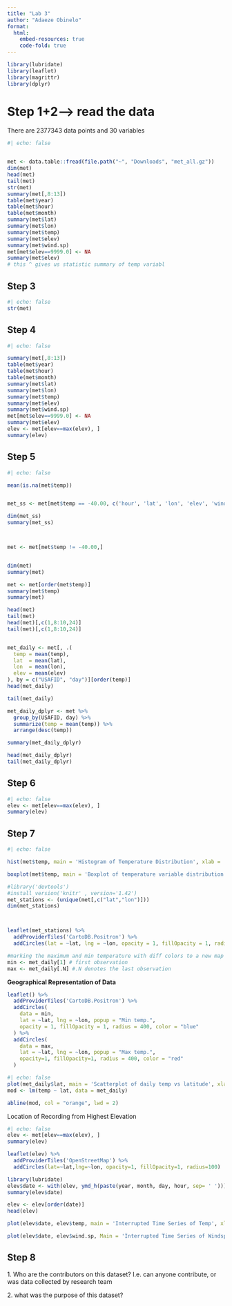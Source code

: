 ```yaml
---
title: "Lab 3"
author: "Adaeze Obinelo"
format:
  html:
    embed-resources: true
    code-fold: true
---
```


```r
library(lubridate)
library(leaflet)
library(magrittr)
library(dplyr)
```

# Step 1+2\--\> read the data

There are 2377343 data points and 30 variables

```r
#| echo: false


met <- data.table::fread(file.path("~", "Downloads", "met_all.gz")) 
dim(met)
head(met)
tail(met)
str(met)
summary(met[,8:13])
table(met$year)
table(met$hour)
table(met$month)
summary(met$lat)
summary(met$lon)
summary(met$temp)
summary(met$elev)
summary(met$wind.sp)
met[met$elev==9999.0] <- NA
summary(met$elev)
# this ^ gives us statistic summary of temp variabl

```

## Step 3

```r
#| echo: false
str(met)
```

## Step 4

```r
#| echo: false

summary(met[,8:13])
table(met$year)
table(met$hour)
table(met$month)
summary(met$lat)
summary(met$lon)
summary(met$temp)
summary(met$elev)
summary(met$wind.sp)
met[met$elev==9999.0] <- NA
summary(met$elev)
elev <- met[elev==max(elev), ]
summary(elev)

```

## Step 5

```r
#| echo: false

mean(is.na(met$temp))


met_ss <- met[met$temp == -40.00, c('hour', 'lat', 'lon', 'elev', 'wind.sp')]

dim(met_ss)
summary(met_ss)



met <- met[met$temp != -40.00,]


dim(met)
summary(met)

met <- met[order(met$temp)]
summary(met$temp)
summary(met)

head(met)
tail(met)
head(met)[,c(1,8:10,24)]
tail(met)[,c(1,8:10,24)]


met_daily <- met[, .(
  temp = mean(temp),
  lat  = mean(lat),
  lon  = mean(lon),
  elev = mean(elev)
), by = c("USAFID", "day")][order(temp)]
head(met_daily)

tail(met_daily)

met_daily_dplyr <- met %>% 
  group_by(USAFID, day) %>%
  summarize(temp = mean(temp)) %>%
  arrange(desc(temp))

summary(met_daily_dplyr)

head(met_daily_dplyr)
tail(met_daily_dplyr)

```

## Step 6

```r
#| echo: false
elev <- met[elev==max(elev), ]
summary(elev)

```

## Step 7

```r
#| echo: false

hist(met$temp, main = 'Histogram of Temperature Distribution', xlab = 'temp', col = "pink")

boxplot(met$temp, main = 'Boxplot of temperature variable distribution', ylab = 'Temp', col = "pink")

#library('devtools')
#install_version('knitr' , version='1.42')
met_stations <- (unique(met[,c("lat","lon")]))  
dim(met_stations)



leaflet(met_stations) %>% 
  addProviderTiles('CartoDB.Positron') %>% 
  addCircles(lat = ~lat, lng = ~lon, opacity = 1, fillOpacity = 1, radius = 400)

#marking the maximum and min temperature with diff colors to a new map
min <- met_daily[1] # first observation
max <- met_daily[.N] #.N denotes the last observation

```

**Geographical Representation of Data**

```R
leaflet() %>% 
  addProviderTiles('CartoDB.Positron') %>% 
  addCircles(
    data = min,
    lat = ~lat, lng = ~lon, popup = "Min temp.",
    opacity = 1, fillOpacity = 1, radius = 400, color = "blue"
  ) %>%
  addCircles(
    data = max,
    lat = ~lat, lng = ~lon, popup = "Max temp.",
    opacity=1, fillOpacity=1, radius = 400, color = "red"
  )

```

```r

#| echo: false
plot(met_daily$lat, main = 'Scatterplot of daily temp vs latitude', xlab = 'latitude', ylab = 'daily temp', met_daily$temp, pch=19, cex=0.5)
mod <- lm(temp ~ lat, data = met_daily)

abline(mod, col = "orange", lwd = 2)


```

Location of Recording from Highest Elevation

```r

#| echo: false
elev <- met[elev==max(elev), ]
summary(elev)

leaflet(elev) %>%
  addProviderTiles('OpenStreetMap') %>% 
  addCircles(lat=~lat,lng=~lon, opacity=1, fillOpacity=1, radius=100)

library(lubridate)
elev$date <- with(elev, ymd_h(paste(year, month, day, hour, sep= ' ')))
summary(elev$date)

elev <- elev[order(date)]
head(elev)

plot(elev$date, elev$temp, main = 'Interrupted Time Series of Temp', xlab = 'date', ylab = 'temp', type='l')

plot(elev$date, elev$wind.sp, Main = 'Interrupted Time Series of Windspeed', xlab= 'Date', ylab = 'Windspeed', type='l')

```

## Step 8

1\. Who are the contributors on this dataset? I.e. can anyone contribute, or was data collected by research team


2\. what was the purpose of this dataset?
